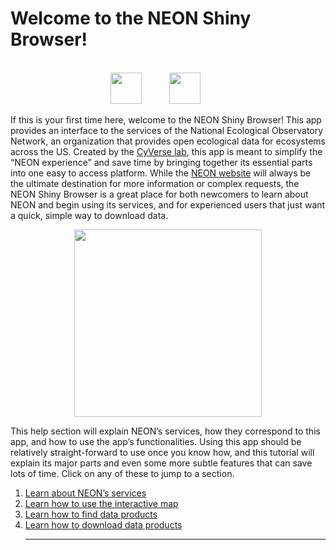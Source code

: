 # Welcome to the NEON Shiny Browser!
<br>
<center> <img src='https://silvrback.s3.amazonaws.com/uploads/c3b34e9c-5131-4ca0-88fc-f5503a422c68/cyverse_cmyk-01.37809aadf1f2.png' height='50'>
<img src='https://github.com/Danielslee51/NEON-Hosted-Browser/blob/master/Img/NEON_logo.png?raw=true' height='50' hspace='40'> </center>

If this is your first time here, welcome to the NEON Shiny Browser! This app provides an interface to the services of the National Ecological Observatory Network, an organization that provides open ecological data for ecosystems across the US. Created by the <a href='https://www.cyverse.org/' target='_blank'>CyVerse lab</a>, this app is meant to simplify the "NEON experience" and save time by bringing together its essential parts into one easy to access platform. While the <a href='https://www.neonscience.org/' target='_blank'>NEON website</a> will always be the ultimate destination for more information or complex requests, the NEON Shiny Browser is a great place for both newcomers to learn about NEON and begin using its services, and for experienced users that just want a quick, simple way to download data.

<center> <img src='https://github.com/Danielslee51/NEON-Hosted-Browser/blob/master/Img/demo_screen.png?raw=true' height='300'> </center>

This help section will explain NEON's services, how they correspond to this app, and how to use the app's functionalities. Using this app should be relatively straight-forward to use once you know how, and this tutorial will explain its major parts and even some more subtle features that can save lots of time. Click on any of these to jump to a section.

1. <a id='help_NEON' href='#' class='action-button'>Learn about NEON's services</a>
2. <a id='help_map' href='#' class='action-button'>Learn how to use the interactive map</a>
3. <a id='help_browse' href='#' class='action-button'>Learn how to find data products</a>
4. <a id='help_download' href='#' class='action-button'>Learn how to download data products</a>
<hr>
